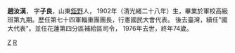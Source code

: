 '''趙汝漢'''{{BD|1902年||1976年|CatIdx=Z}}，  字'''子良'''，山東[[鉅野|鉅野]]人， 1902年（清光緒二十八年）生，畢業於軍校高級班第九期。歷任第七十四軍輜重團團長，行憲國民大會代表。 後去臺灣，續任"國大代表"。並任花蓮第四分區補給區司令， 1976年去世，終年74歲。

[[分类:鉅野人|Z]]
[[分类:赵姓|R]]